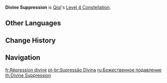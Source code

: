 {{Constellation Infobox
|image       = Constellation Divine Suppression.png
|description = Targets marked by the Fortune-Preserving Talisman have their ATK decreased by 20%.
|level       = 4
|character   = Qiqi
|utility1    = ATK Decrease
}}
'''Divine Suppression''' is [[Qiqi]]'s [[Level 4 Constellation]].

==Other Languages==
{{Other Languages
|en      = Divine Suppression
|zhs     = 天威压众
|zhs_rm  = Tiān Wēi Yā Zhòng
|zht     = 天威壓眾
|zht_rm  = Tiān Wēi Yā Zhòng
|zh_tl   = Heavenly Power Overwhelms the Public
|ja      = 天威圧衆
|ja_rm   = Ten'i Asshuu{{Assumed}}
|ja_tl   = Imperial Suppression
|ko      = 중생을 압도하는 천위
|ko_rm   = Jungsaeng-eul Apdohaneun Cheon'wi
|ko_tl   = Mankind-overwhelming Dignity of Sky
|es      = Supresión divina
|es_tl   = Divine Suppression
|fr      = Répression divine
|fr_tl   = Divine Repression
|ru      = Божественное подавление
|ru_tl   = Divine Suppression
|th      = Divine Suppression
|vi      = Thiên Uy Áp Chúng
|vi_tl   = Heavenly Power Overwhelms the Public
|de      = Stärke des Himmels
|de_tl   = Strength of Heaven
|id      = Divine Suppression
|pt      = Supressão Divina
|pt_tl   = Divine Suppression
|tr      = Kutsal Baskı
|tr_tl   = Holy Oppression
|it      = Soppressione divina
|it_tl   = Divine Suppression
}}

==Change History==
{{Change History|1.0}}

==Navigation==
{{Talent Navbox|Qiqi}}

[[fr:Répression divine]]
[[pt-br:Supressão Divina]]
[[ru:Божественное подавление]]
[[th:Divine Suppression]]